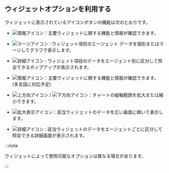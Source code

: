 ## ウィジェットオプションを利用する

ウィジェットに表示されているアイコンボタンの機能は次のとおりです。

<InDoc product="java,php,python,nodejs,dotent,golang">

- ![情報アイコン](/img/ic-info-circle.svg)：主要ウィジェットに関する機能と情報が確認できます。

- ![マージアイコン](/img/ico-data-merge.svg)<Cmdname sid="TLT06734" className="uitext" /> : ウィジェット項目のエージェント データを個別またはマージしてグラフで表示します。

- ![詳細アイコン](/img/ico-detail.svg)<Cmdname sid="detail" className="uitext" /> : ウィジェット項目のデータをエージェント別に区分して照会できるポップアップが表示されます。

</InDoc>

<InDoc product="postgresql,mysql,redis,mongodb,oracle-pro,oracle,altibase">

- ![情報アイコン](/img/ic-info-circle.svg)：主要ウィジェットに関する機能と情報が確認できます。 (多言語に対応予定)

- ![上方向アイコン](/img/up-arrow.svg) / ![下方向アイコン](/img/down-arrow.svg)：チャートの縦軸範囲を拡大または縮小できます。

- ![拡大表示アイコン](/img/ic-fullscreen.svg)：該当ウィジェットのデータを広い画面に開いて表示します。

- ![詳細アイコン](/img/ico-detail.svg) : 該当ウィジェットのデータをエージェントごとに区分して照会できる詳細画面が表示されます。

</InDoc>

:::note

ウィジェットによって使用可能なオプションは異なる場合があります。

:::

